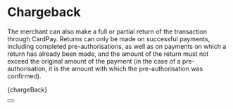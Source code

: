 
# Chargeback

The merchant can also make a full or partial return of the transaction through CardPay.
Returns can only be made on successful payments, including completed pre-authorisations, as well as on payments on which a return has already been made, and the amount of the return must not exceed the original amount of the payment (in the case of a pre-authorisation, it is the amount with which the pre-authorisation was confirmed).



<CodeBlock language="jsx">{chargeBack}</CodeBlock>

<Button label="See full API reference" link="/docs/api/cancel-payment-intent"/>